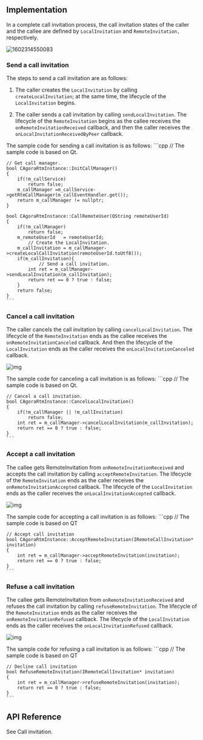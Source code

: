 <PlatformWrapper platform="windows">

## Implementation

In a complete call invitation process, the call invitation states of the caller and the callee are defined by `LocalInvitation` and `RemoteInvitation,` respectively.

![1602314550083](https://web-cdn.agora.io/docs-files/1602314550083)
        
### Send a call invitation

The steps to send a call invitation are as follows:

1.  The caller creates the `LocalInvitation` by calling `createLocalInvitation`; at the same time, the lifecycle of the `LocalInvitation` begins.

2.  The caller sends a call invitation by calling `sendLocalInvitation`. The lifecycle of the `RemoteInvitation` begins as the callee receives the `onRemoteInvitationReceived` callback, and then the caller receives the `onLocalInvitationReceivedByPeer` callback.

The sample code for sending a call invitation is as follows:
    ```cpp
    // The sample code is based on Qt.

    // Get call manager.
    bool CAgoraRtmInstance::InitCallManager()
    {
        if(!m_callService)
            return false;
        m_callManager =m_callService->getRtmCallManager(m_callEventHandler.get());
        return m_callManager != nullptr;
    }

    bool CAgoraRtmInstance::CallRemoteUser(QString remoteUserId)
    {
        if(!m_callManager)
            return false;
        m_remoteUserId   = remoteUserId;
            // Create the LocalInvitation.
        m_callInvitation = m_callManager->createLocalCallInvitation(remoteUserId.toUtf8());
        if(m_callInvitation){
                // Send a call invitation.
            int ret = m_callManager->sendLocalInvitation(m_callInvitation);
            return ret == 0 ? true : false;
        }
        return false;
    }
    ```
### Cancel a call invitation

The caller cancels the call invitation by calling `cancelLocalInvitation`. The lifecycle of the `RemoteInvitation` ends as the callee receives the `onRemoteInvitationCanceled` callback. And then the lifecycle of the `LocalInvitation` ends as the caller receives the `onLocalInvitationCanceled` callback.

![img](https://web-cdn.agora.io/docs-files/1598604387439)

The sample code for canceling a call invitation is as follows:
    ```cpp
    // The sample code is based on Qt.


    // Cancel a call invitation.
    bool CAgoraRtmInstance::CancelLocalInvitation()
    {
        if(!m_callManager || !m_callInvitation)
            return false;
        int ret = m_callManager->cancelLocalInvitation(m_callInvitation);
        return ret == 0 ? true : false;
    }
    ```
### Accept a call invitation

The callee gets RemoteInvitation from `onRemoteInvitationReceived` and accepts the call invitation by calling `acceptRemoteInvitation`. The lifecycle of the `RemoteInvitation` ends as the caller receives the `onRemoteInvitationAccepted` callback. The lifecycle of the `LocalInvitation` ends as the caller receives the `onLocalInvitationAccepted` callback.

![img](https://web-cdn.agora.io/docs-files/1598604394009)

The sample code for accepting a call invitation is as follows:
    ```cpp
    // The sample code is based on QT

    // Accept call invitation
    bool CAgoraRtmInstance::AcceptRemoteInvitation(IRemoteCallInvitation* invitation)
    {
        int ret = m_callManager->acceptRemoteInvitation(invitation);
        return ret == 0 ? true : false;
    }
    ```

### Refuse a call invitation

The callee gets RemoteInvitation from `onRemoteInvitationReceived` and refuses the call invitation by calling `refuseRemoteInvitation`. The lifecycle of the `RemoteInvitation` ends as the caller receives the `onRemoteInvitationRefused` callback. The lifecycle of the `LocalInvitation` ends as the caller receives the `onLocalInvitationRefused` callback.

![img](https://web-cdn.agora.io/docs-files/1598604400671)

The sample code for refusing a call invitation is as follows:
    ```cpp
    // The sample code is based on QT

    // Decline call invitation
    bool RefuseRemoteInvitation(IRemoteCallInvitation* invitation)
    {
        int ret = m_callManager->refuseRemoteInvitation(invitation);
        return ret == 0 ? true : false;
    }
    ```
## API Reference

See <Link to="{{Global.SIG_SDK_API_WIN_CPP}}/index.html#callinvitation">Call invitation</Link>.

</PlatformWrapper>
